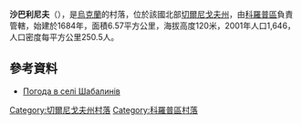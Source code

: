 {{coord|51|31|21|N|32|40|19|E|scale:100000|display=title}}

'''沙巴利尼夫'''（{{lang-uk|Шабалинів}}），是[[烏克蘭|烏克蘭]]的村落，位於該國北部[[切爾尼戈夫州|切爾尼戈夫州]]，由[[科羅普區|科羅普區]]負責管轄，始建於1684年，面積6.57平方公里，海拔高度120米，2001年人口1,646，人口密度每平方公里250.5人。

==參考資料==
* [http://weather.in.ua/ua/chernigovskaja/28617 Погода в селі Шабалинів] {{Wayback|url=http://weather.in.ua/ua/chernigovskaja/28617 |date=20160305085550 }}

[[Category:切爾尼戈夫州村落|Category:切爾尼戈夫州村落]]
[[Category:科羅普區村落|Category:科羅普區村落]]


{{Chernihiv-geo-stub}}
